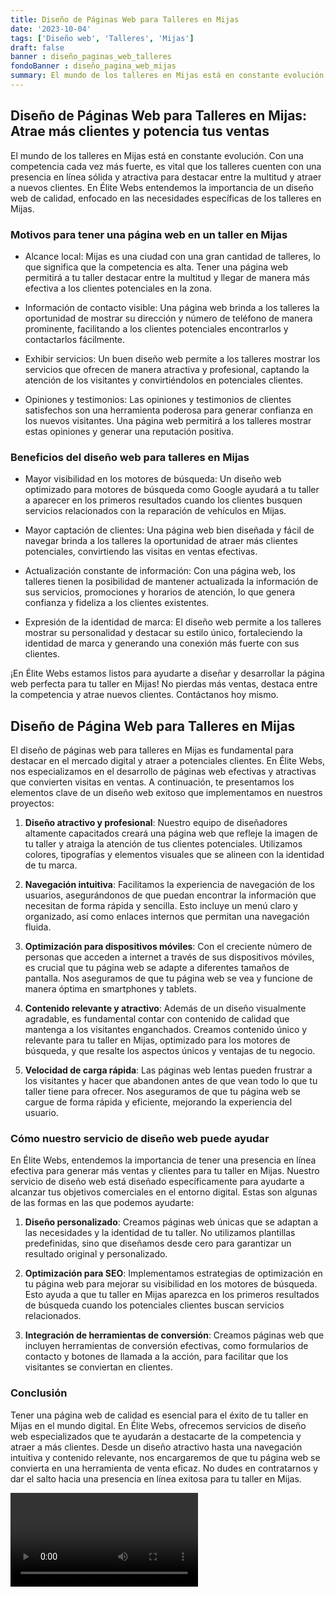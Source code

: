 ```yaml
---
title: Diseño de Páginas Web para Talleres en Mijas
date: '2023-10-04'
tags: ['Diseño web', 'Talleres', 'Mijas']
draft: false
banner : diseño_paginas_web_talleres
fondoBanner : diseño_pagina_web_mijas
summary: El mundo de los talleres en Mijas está en constante evolución. Con una competencia cada vez más fuerte, es vital que los talleres cuenten con una presencia en línea sólida y atractiva para destacar entre la multitud y atraer a nuevos clientes. En Élite Webs entendemos la importancia de un diseño web de calidad, enfocado en las necesidades específicas de los talleres en Mijas.
---
```


## Diseño de Páginas Web para Talleres en Mijas: Atrae más clientes y potencia tus ventas

El mundo de los talleres en Mijas está en constante evolución. Con una competencia cada vez más fuerte, es vital que los talleres cuenten con una presencia en línea sólida y atractiva para destacar entre la multitud y atraer a nuevos clientes. En Élite Webs entendemos la importancia de un diseño web de calidad, enfocado en las necesidades específicas de los talleres en Mijas.

### Motivos para tener una página web en un taller en Mijas

- Alcance local: Mijas es una ciudad con una gran cantidad de talleres, lo que significa que la competencia es alta. Tener una página web permitirá a tu taller destacar entre la multitud y llegar de manera más efectiva a los clientes potenciales en la zona.

- Información de contacto visible: Una página web brinda a los talleres la oportunidad de mostrar su dirección y número de teléfono de manera prominente, facilitando a los clientes potenciales encontrarlos y contactarlos fácilmente.

- Exhibir servicios: Un buen diseño web permite a los talleres mostrar los servicios que ofrecen de manera atractiva y profesional, captando la atención de los visitantes y convirtiéndolos en potenciales clientes.

- Opiniones y testimonios: Las opiniones y testimonios de clientes satisfechos son una herramienta poderosa para generar confianza en los nuevos visitantes. Una página web permitirá a los talleres mostrar estas opiniones y generar una reputación positiva.

### Beneficios del diseño web para talleres en Mijas

- Mayor visibilidad en los motores de búsqueda: Un diseño web optimizado para motores de búsqueda como Google ayudará a tu taller a aparecer en los primeros resultados cuando los clientes busquen servicios relacionados con la reparación de vehículos en Mijas.

- Mayor captación de clientes: Una página web bien diseñada y fácil de navegar brinda a los talleres la oportunidad de atraer más clientes potenciales, convirtiendo las visitas en ventas efectivas.

- Actualización constante de información: Con una página web, los talleres tienen la posibilidad de mantener actualizada la información de sus servicios, promociones y horarios de atención, lo que genera confianza y fideliza a los clientes existentes.

- Expresión de la identidad de marca: El diseño web permite a los talleres mostrar su personalidad y destacar su estilo único, fortaleciendo la identidad de marca y generando una conexión más fuerte con sus clientes.

¡En Élite Webs estamos listos para ayudarte a diseñar y desarrollar la página web perfecta para tu taller en Mijas! No pierdas más ventas, destaca entre la competencia y atrae nuevos clientes. Contáctanos hoy mismo.

<GifSeo />

<Cta />

## Diseño de Página Web para Talleres en Mijas

El diseño de páginas web para talleres en Mijas es fundamental para destacar en el mercado digital y atraer a potenciales clientes. En Élite Webs, nos especializamos en el desarrollo de páginas web efectivas y atractivas que convierten visitas en ventas. A continuación, te presentamos los elementos clave de un diseño web exitoso que implementamos en nuestros proyectos:

1. **Diseño atractivo y profesional**: Nuestro equipo de diseñadores altamente capacitados creará una página web que refleje la imagen de tu taller y atraiga la atención de tus clientes potenciales. Utilizamos colores, tipografías y elementos visuales que se alineen con la identidad de tu marca.

2. **Navegación intuitiva**: Facilitamos la experiencia de navegación de los usuarios, asegurándonos de que puedan encontrar la información que necesitan de forma rápida y sencilla. Esto incluye un menú claro y organizado, así como enlaces internos que permitan una navegación fluida.

3. **Optimización para dispositivos móviles**: Con el creciente número de personas que acceden a internet a través de sus dispositivos móviles, es crucial que tu página web se adapte a diferentes tamaños de pantalla. Nos aseguramos de que tu página web se vea y funcione de manera óptima en smartphones y tablets.

4. **Contenido relevante y atractivo**: Además de un diseño visualmente agradable, es fundamental contar con contenido de calidad que mantenga a los visitantes enganchados. Creamos contenido único y relevante para tu taller en Mijas, optimizado para los motores de búsqueda, y que resalte los aspectos únicos y ventajas de tu negocio.

5. **Velocidad de carga rápida**: Las páginas web lentas pueden frustrar a los visitantes y hacer que abandonen antes de que vean todo lo que tu taller tiene para ofrecer. Nos aseguramos de que tu página web se cargue de forma rápida y eficiente, mejorando la experiencia del usuario.

### Cómo nuestro servicio de diseño web puede ayudar

En Élite Webs, entendemos la importancia de tener una presencia en línea efectiva para generar más ventas y clientes para tu taller en Mijas. Nuestro servicio de diseño web está diseñado específicamente para ayudarte a alcanzar tus objetivos comerciales en el entorno digital. Estas son algunas de las formas en las que podemos ayudarte:

1. **Diseño personalizado**: Creamos páginas web únicas que se adaptan a las necesidades y la identidad de tu taller. No utilizamos plantillas predefinidas, sino que diseñamos desde cero para garantizar un resultado original y personalizado.

2. **Optimización para SEO**: Implementamos estrategias de optimización en tu página web para mejorar su visibilidad en los motores de búsqueda. Esto ayuda a que tu taller en Mijas aparezca en los primeros resultados de búsqueda cuando los potenciales clientes buscan servicios relacionados.

3. **Integración de herramientas de conversión**: Creamos páginas web que incluyen herramientas de conversión efectivas, como formularios de contacto y botones de llamada a la acción, para facilitar que los visitantes se conviertan en clientes.

### Conclusión

Tener una página web de calidad es esencial para el éxito de tu taller en Mijas en el mundo digital. En Élite Webs, ofrecemos servicios de diseño web especializados que te ayudarán a destacarte de la competencia y atraer a más clientes. Desde un diseño atractivo hasta una navegación intuitiva y contenido relevante, nos encargaremos de que tu página web se convierta en una herramienta de venta eficaz. No dudes en contratarnos y dar el salto hacia una presencia en línea exitosa para tu taller en Mijas.

<Video />

<CtaBot job='Talleres' city='Mijas'/>

<Gmaps query='Mijas+españa+maps' />